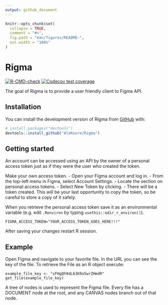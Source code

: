 ```yaml
---
output: github_document
---
```


<!-- README.md is generated from README.Rmd. Please edit that file -->

```r
knitr::opts_chunk$set(
  collapse = TRUE,
  comment = "#>",
  fig.path = "man/figures/README-",
  out.width = "100%"
)
```

# Rigma

<!-- badges: start -->
[![R-CMD-check](https://github.com/AleKoure/Rigma/workflows/R-CMD-check/badge.svg)](https://github.com/AleKoure/Rigma/actions)
[![Codecov test coverage](https://codecov.io/gh/AleKoure/Rigma/branch/main/graph/badge.svg)](https://app.codecov.io/gh/AleKoure/Rigma?branch=main)
<!-- badges: end -->

The goal of Rigma is to provide a user friendly client to Figma API.

## Installation

You can install the development version of Rigma from [GitHub](https://github.com/) with:

``` r
# install.packages("devtools")
devtools::install_github("AleKoure/Rigma")
```

## Getting started

An account can be accessed using an API by the owner of a personal access token 
just as if they were the user who created the token.

Make your own access token.
- Open your Figma account and log in.
- From the top-left menu in Figma, select Account Settings.
- Locate the section on personal access tokens.
- Select New Token by clicking.
- There will be a token created. This will be your last opportunity to copy 
the token, so be careful to store a copy of it safely.

When you retrieve the personal access token save it as an environmental 
variable (e.g. edit `.Renviron` by typing `usethis::edir_r_environ()`).

```
FIGMA_ACCESS_TOKEN="YOUR_ACCESS_TOKEN_GOES_HERE!!!"
```

After saving your changes restart R session.

## Example

Open Figma and navigate to your favorite file. In the URL you can see the key
of the file. To retrieve the File as an R object execute:

```
example_file_key <- "sFHgQh9dL6369o5wrZHmdR"
get_file(example_file_key)
```

A tree of nodes is used to represent the Figma file. Every file has a DOCUMENT 
node at the root, and any CANVAS nodes branch out of that node.
